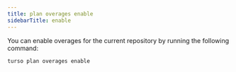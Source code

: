 ```yaml
---
title: plan overages enable
sidebarTitle: enable
---
```


You can enable overages for the current repository by running the following command:

```bash
turso plan overages enable
```
